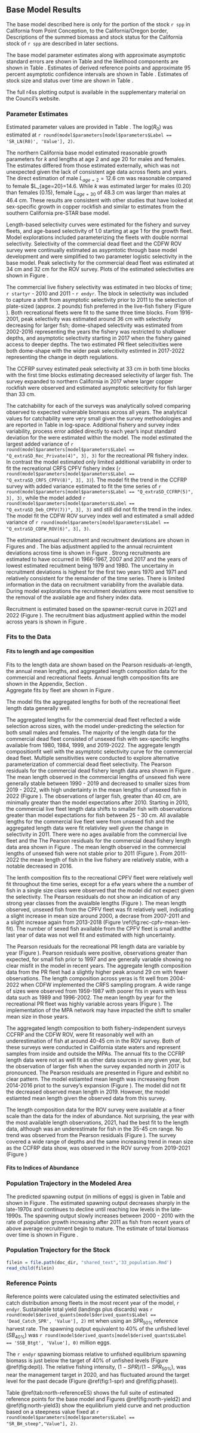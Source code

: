 ## Base Model Results

The base model described here is only for the portion of the stock `r spp` in California from Point Conception, \PtC to the California/Oregon border, \CAOR  Descriptions of the summed biomass and stock status for the California stock of `r spp` are described in later sections.  

The base model parameter estimates along with approximate asymptotic standard errors are shown in Table \ref{tab:north-params} and the likelihood components are shown in Table \ref{tab:likes}. Estimates of derived reference points and approximate 95 percent asymptotic confidence intervals are shown in Table \ref{tab:referenceES}. Estimates of stock size and status over time are shown in Table \ref{tab:timeseries}. 

The full r4ss plotting output is available in the supplementary material on the Council's website.

### Parameter Estimates

Estimated parameter values are provided in Table \ref{tab:params}. The log($R_0$) was estimated at `r round(model$parameters[model$parameters$Label == 'SR_LN(R0)', 'Value'], 2)`. 


The northern California base model estimated reasonable growth parameters for $k$ and lengths at age 2 and age 20 for males and females. The estimates differed from those estimated externally, which was not unexpected given the lack of consistent age data across fleets and years. The direct estimation of male $L_{age=2}=12.6$ cm was reasonable compared to female  $L_{age=20}=14.6.  While $k$ was estimated larger for males (0.20) than females (0.15), female $L_{age=30}$ of 48.3 cm was larger than males at 46.4 cm.  These results are consistent with other studies that have looked at sex-specific growth in copper rockfish and similar to estimates from the southern California pre-STAR base model.

Length-based selectivity curves were estimated for the fishery and survey fleets, and age-based selectivity of 1.0 starting at age 1 for the growth fleet. Model explorations included parameterizing the fleets with double normal selectivity. Selectivity of the commercial dead fleet and the CDFW ROV survey were continually estimated as asypmtotic through base model development and were simplified to two parameter logistic selectivity in the base model. Peak selectivity for the commercial dead fleet was estimated at 34 cm and 32 cm for the ROV survey. Plots of the estimated selectivities are shown in Figure \ref{fig:est-selex}. 

The commercial live fishery selectivity was estimated in two blocks of time; `r startyr` - 2010 and 2011 - `r endyr`. The block in selectivity was included to capture a shift from asymptotic selectivity prior to 2011 to the selection of plate-sized (approx. 2 pounds) fish preferred in the live-fish fishery (Figure \ref{fig:com-len-data}). Both recreational fleets were fit to the same three time blocks. From 1916-2001, peak selectivity was estimated around 36 cm with selectivity decreasing for larger fish; dome-shaped selectivity was estimated from  2002-2016 representing the years the fishery was restricted to shallower depths, and asymptotic selectivity starting in 2017 when the fishery gained access to deeper depths. The two estimated PR fleet selecitivities were both dome-shape with the wider peak selecitivity estimted in 2017-2022 representing the change in depth regulations.

The CCFRP survey estimated peak selectivity at 33 cm in both time blocks with the first time blocks estimating decreased selectivity of larger fish. The survey expanded to northern California in 2017 where larger copper rockfish were observed and estimated asymptotic selecitivity for fish larger than 33 cm.

 The catchability for each of the surveys was analytically solved comparing observed to expected vulnerable biomass across all years. The analytical values for catchability were very small given the survey methodologies and are reported in Table \ref{tab:params} in log-space.  Additional fishery and survey index variability, process error added directly to each year's input standard deviation for the were estimated within the model. The model estimated the largest added variance of `r round(model$parameters[model$parameters$Label == "Q_extraSD_Rec_Private(4)", 3], 3)` for the recreational PR fishery index. In contrast the model estimated only limited additional variability in order to fit the recreational CRFS CPFV fishery index (`r round(model$parameters[model$parameters$Label == "Q_extraSD_CRFS_CPFV(8)", 3], 3)`). The model fit the trend in the CCFRP survey with added variance estimated to fit the time series of 
 `r round(model$parameters[model$parameters$Label == "Q_extraSD_CCFRP(5)", 3], 3)`, while the model added 
  `r round(model$parameters[model$parameters$Label == "Q_extraSD_Deb_CPFV(7))", 3], 3)` and still did not fit the trend in the index. The model fit the CDFW ROV survey index well and estimated a small added variance of  `r round(model$parameters[model$parameters$Label == "Q_extraSD_CDFW_ROV(6)", 3], 3)`.

The estimated annual recruitment and recruitment deviations are shown in  Figures \ref{fig:recruits} and \ref{fig:rec-devs}. The bias adjustment applied to the annual recruimtent deviations across time is shown in Figure \ref{fig:bias-adj}. Strong recruitments are estimated to have occurred in 1966-1967, 2007 and 2017 and the years of lowest estimated recuitment being 1979 and 1980. The uncertainy in recruitment deviations is highest for the first two years 1970 and 1971 and relatively consistent for the remainder of the time series. There is limited information in the data on recruitment variability from the available data.  During model explorations the recruitment deviations were most sensitive to the removal of the available age and fishery index data.  

Recruitment is estimated based on the spawner-recruit curve in 2021 and 2022  (Figure \ref{fig:bh-curve}). The recruitment bias adjustment applied within the model across years is shown in Figure \ref{fig:bias-adjust}.

### Fits to the Data

#### Fits to length and age composition

Fits to the length data are shown based on the Pearson residuals-at-length, the annual mean lengths, and aggregated length composition data for the commercial and recreational fleets. Annual length composition fits are shown in the Appendix, Section \ref{append-fit}.  
Aggregate fits by fleet are shown in Figure \ref{fig:agg-len-fit}.  

The model fits the aggregated lengths for both of the recreational fleet length data generally well. 



The aggregated lengths for the commercial dead fleet reflected a wide selection across sizes, with the model under-predicting the selection for both small males and females. The majority of the length data for the commercial dead fleet consisted of unsexed fish with sex-specific lengths available from 1980, 1984, 1999, and 2019-2022. The aggregate length compositionfit well with the asymptotic selectivity curve for the commercial dead fleet. Multiple sensitivities were conducted to explore alternative parameterization of commercial dead fleet selectivity. The Pearson residuals for the commercial dead fishery length data area shown in Figure \ref{fig:com-dead-pearson}.  The mean length observed in the commercial lengths of unsexed fish were generally stable between 1990 - 2019 and decreased to smaller sizes from 2019 - 2022, with high undertainty in the mean lengths of unsexed fish in 2022 (Figure \ref{fig:com-dead-mean-len-fit}). The observations of larger fish, greater than 40 cm, are minimally greater than the model expectations after 2010. Starting in 2010, the commercial live fleet length data shifts to smaller fish with observations greater than model expectations for fish between 25 - 30 cm. All available lengths for the commercial live fleet were from unsexed fish and the aggregated length data were fit relativley well given the change in selectivity in 2011. There were no ages available from the commercial live fleet and the  The Pearson residuals for the commercial dead fishery length data area shown in Figure \ref{fig:com-live-pearson}.  The mean length observed in the commercial lengths of unsexed fish were not stable prior to 2011 (Figure \ref{fig:com-dead-mean-len-fit}). From 2011-2022 the mean length of fish in the live fishery are relatively stable, with a notable decreased in 2016.

The lenth composition fits to the recreational CPFV fleet were relatively well fit throughout the time series, except for a efw years where the a number of fish in a single size class were observed that the model did not expect given the selectivity.  The Pearson residuals do not show an indication of any strong year classes from the avaialble lengths (Figure \ref{fig:rec-cpfv-pearson}). The mean length observed, unsexed fish from the CPFV fleet was fit relatively well, indicating a slight increase in mean size around 2000, a decrase from 2007-2011 and a slight increase again from 2013-2018  (Figure \ref{fig:rec-cpfv-mean-len-fit). The number of sexed fish available from the CPFV fleet is small andthe last year of data was not well fit and estimated with high uncertainty. 

The Pearson residuals for the recreational PR length data are variable by year (Figure \ref{fig:rec-pr-pearson}). Pearson residuals were positive, observations greater than expected, for small fish prior to 1997 and are generally variable showing no clear misfit in the model in recent years. The aggregate length composition data from the PR fleet had a slightly higher peak around 29 cm with fewer observations.  The length composition across yeras is fit well from 2004-2022 when CDFW implemented the CRFS sampling program.  A wide range of sizes were observed from 1959-1987 with poorer fits in years with less data such as 1989 and 1996-2002. The mean length by year for the recreational PR fleet was highly variable across years (Figure \ref{fig:rec-pr-mean-len-fit}). The implementation of the MPA network may have impacted the shift to smaller mean size in those years.


The aggregated length composition to both fishery-independent surveys CCFRP and the CDFW ROV, were fit reasonably well with an underestimation of fish at around 40-45 cm in the ROV survey. Both of these surveys were conducted in California state waters and represent samples from inside and outside the MPAs. The annual fits to the CCFRP length data were not as well fit as other data sources in any given year, but the observation of larger fish when the survey expanded north in 2017 is pronounced. The Pearson residuals are presented in Figure \ref{fig:ccfrp-len-pearson} and exhibit no clear pattern. The model estiamted mean length was increaseing from 2014-2016 priot to the survey's expansion  (Figure \ref{fig:ccfrp-mean-len-fit}). The model did not fit the decreased observed mean length in 2019. However, the model estiamted mean length given the observed data from this survey. 

The length composition data for the ROV survey were available at a finer scale than the data for the index of abundance. Not surprising, the year with the most available length observations, 2021, had the best fit to the length data, although was an underestimate for fish in the 35-45  cm range. No trend was observed from the Pearson residuals (Figure \ref{fig:ccfrp-len-pearson}). The survey covered a wide range of depths and the same increasing trend in mean size as the CCFRP data show, was observed in the ROV survey from 2019-2021 (Figure \ref{fig:rov-mean-len-fit})

#### Fits to Indices of Abundance


### Population Trajectory in the Modeled Area

The predicted spawning output (in millions of eggs) is given in Table \ref{tab:timeseries} and shown in Figure \ref{fig:north-ssb}. The estimated spawning output decreases sharply in the late-1970s and continues to decline until reaching low levels in the late-1990s. The spawning output slowly increases between 2000 - 2010 with the rate of population growth increasing after 2011 as fish from recent years of above average recruitment begin to mature. The estimate of total biomass over time is shown in Figure \ref{fig:tot-bio}.


### Population Trajectory for the Stock

```r

filein = file.path(doc_dir, "shared_text",'33_population.Rmd')
read_child(filein)
```


### Reference Points

Reference points were calculated using the estimated selectivities and catch distribution among fleets in the most recent year of the model, `r endyr`. Sustainable total yield (landings plus discards) was `r round(model$derived_quants[model$derived_quants$Label == 'Dead_Catch_SPR', 'Value'], 2)` mt when using an $SPR_{50\%}$ 
reference harvest rate. The spawning output equivalent to 40% of the unfished level ($SB_{40\%}$) was `r round(model$derived_quants[model$derived_quants$Label == 'SSB_Btgt', 'Value'], 0)` 
million eggs. 

The `r endyr` spawning biomass relative to unfished equilibrium spawning biomass is just below the target of 40% of unfished levels (Figure \@ref(fig:depl)). The relative fishing intensity, $(1-SPR)/(1-SPR_{50\%})$, was near the management target in 2020, and has fluctuated around the target level for the past decade (Figure \@ref(fig:1-spr) and \@ref(fig:phase)). 

Table \@ref(tab:north-referenceES) shows the full suite of estimated reference points for the base model and Figures \@ref(fig:north-yield2) and \@ref(fig:north-yield3) show the equilibrium yield curve and net production based on a steepness value fixed at `r round(model$parameters[model$parameters$Label == "SR_BH_steep","Value"], 2)`.
